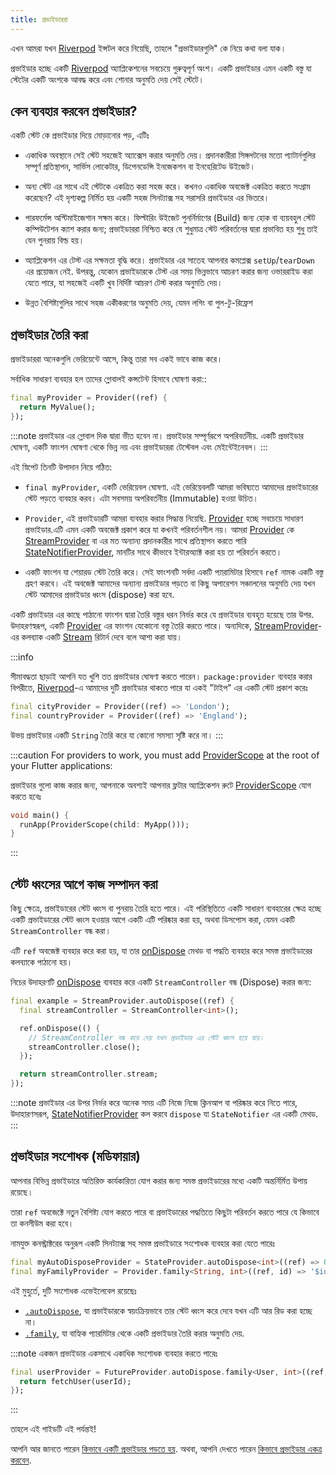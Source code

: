 ```yaml
---
title: প্রভাইডাররা
---
```


এখন আমরা যখন [Riverpod] ইন্সটল করে নিয়েছি, তাহলে "প্রভাইডারগুলি" কে নিয়ে কথা বলা যাক।

প্রভাইডার হচ্ছে একটি [Riverpod] অ্যাপ্লিকেশনের সবচেয়ে গুরুত্বপূর্ণ অংশ।
একটি প্রভাইডার এমন একটি বস্তু যা স্টেটের একটি অংশকে আবদ্ধ করে এবং শোনার অনুমতি দেয়
সেই স্টেটে।

## কেন ব্যবহার করবেন প্রভাইডার?

একটি স্টেট কে প্রভাইডার দিয়ে মোড়ানোর পড়, এটিঃ

- একাধিক অবস্থানে সেই স্টেট সহজেই অ্যাক্সেস করার অনুমতি দেয়।
   প্রদানকারীরা সিঙ্গলটনের মতো প্যাটার্নগুলির সম্পূর্ণ প্রতিস্থাপন,
   সার্ভিস লোকেটার, ডিপেনডেন্সি ইনজেকশন বা ইনহেরিটেড উইজেট।

- অন্য স্টেট এর সাথে এই স্টেটকে একত্রিত করা সহজ করে।
   কখনও একাধিক অবজেক্ট একত্রিত করতে সংগ্রাম করেছেন? এই দৃশ্যকল্প নির্মিত হয়
   একটি সহজ সিনট্যাক্স সহ সরাসরি প্রভাইডার এর ভিতরে।

-  পারফর্মেন্স অপ্টিমাইজেশান সক্ষম করে।
   ফিল্টারিং উইজেট পুনর্নির্মাণের (Build) জন্য হোক বা ব্যয়বহুল স্টেট কম্পিউটেশন ক্যাশ করার জন্য;
   প্রভাইডাররা নিশ্চিত করে যে শুধুমাত্র স্টেট পরিবর্তনের দ্বারা প্রভাবিত হয় শুধু তাই যেন পুনরায় বিল্ড হয়।

- অ্যাপ্লিকেশন এর টেস্ট এর সক্ষমতা বৃদ্ধি করে।
  প্রভাইডার এর সাতেহ আপনার কমপ্লেক্স `setUp`/`tearDown` এর প্রয়োজন নেই. উপরন্তু,
   যেকোন প্রভাইডারকে টেস্ট এর সময় ভিন্নভাবে আচরণ করার জন্য ওভাররাইড করা যেতে পারে, যা
   সহজেই একটি খুব নির্দিষ্ট আচরণ টেস্ট করার অনুমতি দেয়।

- উন্নত বৈশিষ্ট্যগুলির সাথে সহজ একীকরণের অনুমতি দেয়, যেমন লগিং বা
   পুল-টু-রিফ্রেশ

## প্রভাইডার তৈরি করা

প্রভাইডাররা অনেকগুলি ভেরিয়েন্টে আসে, কিন্তু তারা সব একই ভাবে কাজ করে।

সর্বাধিক সাধারণ ব্যবহার হল তাদের গ্লোবালই কন্সটেন্ট হিসাবে ঘোষণা করা::

```dart
final myProvider = Provider((ref) {
  return MyValue();
});
```

:::note
প্রভাইডার এর গ্লোবাল দিক দ্বারা ভীত হবেন না।
প্রভাইডার সম্পূর্ণরূপে অপরিবর্তনীয়. একটি প্রভাইডার ঘোষণা, একটি ফাংশন ঘোষণা থেকে ভিন্ন নয়
এবং প্রভাইডাররা টেস্টেবল এবং মেইন্টেইনেবল।
:::

এই স্নিপেট তিনটি উপাদান নিয়ে গঠিত:

- `final myProvider`, একটি ভেরিয়েবল ঘোষণা.
   এই ভেরিয়েবলটি আমরা ভবিষ্যতে আমাদের প্রভাইডারের স্টেট পড়তে ব্যবহার করব।
   এটা সবসময় অপরিবর্তনীয় (Immutable) হওয়া উচিত।

- `Provider`, এই প্রভাইডারটি আমরা ব্যবহার করার সিদ্ধান্ত নিয়েছি.
  [Provider] হচ্ছে সবচেয়ে সাধারণ প্রভাইডার.এটি এমন একটি অবজেক্ট প্রকাশ করে যা কখনই
   পরিবর্তনশীল নয়।
  আমরা [Provider] কে [StreamProvider] বা এর মত অন্যান্য প্রদানকারীর সাথে প্রতিস্থাপন করতে পারি
   [StateNotifierProvider], মানটির সাথে কীভাবে ইন্টারঅ্যাক্ট করা হয় তা পরিবর্তন করতে।

- একটি ফাংশন যা শেয়ারড স্টেট তৈরি করে।
  সেই ফাংশনটি সর্বদা একটি প্যারামিটার হিসাবে `ref` নামক একটি বস্তু গ্রহণ করবে। এই অবজেক্ট
   আমাদের অন্যান্য প্রভাইডার পড়তে বা কিছু অপারেশন সঞ্চালনের অনুমতি দেয় যখন স্টেট
   আমাদের প্রভাইডার ধ্বংস (dispose) করা হবে.

একটি প্রভাইডার এর কাছে পাঠানো ফাংশন দ্বারা তৈরি বস্তুর ধরন নির্ভর করে যে 
প্রভাইডার ব্যবহৃত হয়েছে তার উপর.
উদাহরণস্বরূপ, একটি [Provider] এর ফাংশন যেকোনো বস্তু তৈরি করতে পারে।
অন্যদিকে, [StreamProvider]-এর কলব্যাক একটি [Stream] রিটার্ন দেবে বলে আশা করা যায়।

:::info

সীমাবদ্ধতা ছাড়াই আপনি যত খুশি তত প্রভাইডার ঘোষণা করতে পারেন।
`package:provider` ব্যবহার করার বিপরীতে, [Riverpod]-এ আমাদের দুটি প্রভাইডার থাকতে পারে যা
একই "টাইপ" এর একটি স্টেট প্রকাশ করেঃ

```dart
final cityProvider = Provider((ref) => 'London');
final countryProvider = Provider((ref) => 'England');
```

উভয় প্রভাইডার একটি `String` তৈরি করে যা কোনো সমস্যা সৃষ্টি করে না।
:::

:::caution
For providers to work, you must add [ProviderScope] at the root of your
Flutter applications:

প্রভাইডার গুলো কাজ করার জন্য, আপনাকে অবশ্যই আপনার ফ্লটার অ্যাপ্লিকেশন রুটে [ProviderScope] যোগ করতে হবেঃ


```dart
void main() {
  runApp(ProviderScope(child: MyApp()));
}
```

:::

## স্টেট ধ্বংসের আগে কাজ সম্পাদন করা


কিছু ক্ষেত্রে, প্রভাইডারের স্টেট ধ্বংস বা পুনরায় তৈরি হতে পারে।
এই পরিস্থিতিতে একটি সাধারণ ব্যবহারের ক্ষেত্র হচ্ছে একটি প্রভাইডারের স্টেট ধ্বংস হওয়ার আগে একটি এটি পরিষ্কার করা হয়, অথবা ডিসপোস করা, যেমন একটি `StreamController` বন্ধ করা।

এটি `ref` অবজেক্ট ব্যবহার করে করা হয়, যা তার [onDispose] মেথড বা পদ্ধতি ব্যবহার করে সমস্ত প্রভাইডারের কলব্যাকে পাঠানো হয়।

নিচের উদাহরণটি [onDispose] ব্যবহার করে একটি `StreamController` বন্ধ (Dispose) করার জন্য:

```dart
final example = StreamProvider.autoDispose((ref) {
  final streamController = StreamController<int>();

  ref.onDispose(() {
    // StreamController বন্ধ করে দেয় যখন প্রভাইডার এর স্টেট ধ্বংস হয়ে যায়।
    streamController.close();
  });

  return streamController.stream;
});
```

:::note
প্রভাইডার এর উপর নির্ভর করে অনেক সময় এটি নিজে নিজে ক্লিনআপ বা পরিষ্কার করে নিতে পারে,
উদাহারণসরূপ, [StateNotifierProvider] কল করবে `dispose` যা `StateNotifier` এর একটি মেথড.
:::

## প্রভাইডার সংশোধক (মডিফায়ার)

আপনার বিভিন্ন প্রভাইডারে অতিরিক্ত কার্যকারিতা যোগ করার জন্য সমস্ত প্রভাইডারের মধ্যে একটি অন্তর্নির্মিত উপায় রয়েছে।

তারা `ref` অবজেক্টে নতুন বৈশিষ্ট্য যোগ করতে পারে বা প্রভাইডারের পদ্ধতিতে কিছুটা পরিবর্তন করতে পারে যে
কিভাবে তা কনসীউম করা হবে।

নামযুক্ত কনস্ট্রাক্টরের অনুরূপ একটি সিনট্যাক্স সহ সমস্ত প্রভাইডারে সংশোধক ব্যবহার করা যেতে পারেঃ

```dart
final myAutoDisposeProvider = StateProvider.autoDispose<int>((ref) => 0);
final myFamilyProvider = Provider.family<String, int>((ref, id) => '$id');
```

এই মুহুর্তে, দুটি সংশোধক এভেইলেবেল রয়েছেঃ

- [`.autoDispose`](/docs/concepts/modifiers/auto_dispose), যা প্রভাইডারকে স্বয়ংক্রিয়ভাবে তার স্টেট ধ্বংস করে দেবে
   যখন এটি আর রিড করা হচ্ছে না।
- [`.family`](/docs/concepts/modifiers/family), যা বাহ্যিক প্যারমিটার থেকে একটি প্রভাইডার তৈরি করার অনুমতি দেয়.

:::note
একজন প্রভাইডার একসাথে একাধিক সংশোধক ব্যবহার করতে পারেঃ

```dart
final userProvider = FutureProvider.autoDispose.family<User, int>((ref, userId) async {
  return fetchUser(userId);
});
```

:::

তাহলে এই গাইডটি এই পর্যন্তই!

আপনি আর জানতে পারেন [কিভাবে একটি প্রভাইডার পড়তে হয়](/docs/concepts/reading).
অথবা, আপনি দেখতে পারেন [কিভাবে প্রভাইডার একত্র করবেন](/docs/concepts/combining_providers).

[get_it]: http://pub.dev/packages/get_it
[inheritedwidget]: https://api.flutter.dev/flutter/widgets/InheritedWidget-class.html
[stream]: https://api.dart.dev/stable/2.8.4/dart-async/Stream-class.html
[ondispose]: https://pub.dev/documentation/riverpod/latest/riverpod/Ref/onDispose.html
[riverpod]: https://github.com/rrousselgit/river_pod
[hooks_riverpod]: https://pub.dev/packages/hooks_riverpod
[flutter_riverpod]: https://pub.dev/packages/flutter_riverpod
[flutter_hooks]: https://github.com/rrousselGit/flutter_hooks
[provider]: ../providers/provider
[streamprovider]: ../providers/stream_provider
[statenotifierprovider]: ../providers/state_notifier_provider
[providerscope]: https://pub.dev/documentation/flutter_riverpod/latest/flutter_riverpod/ProviderScope-class.html
